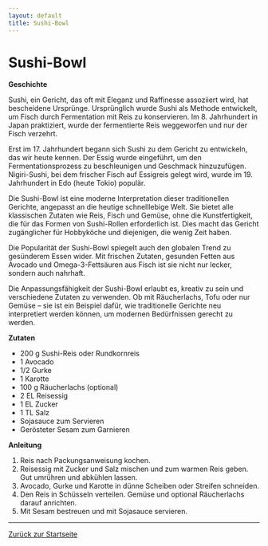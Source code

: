 ```yaml
---
layout: default
title: Sushi-Bowl
---
```


# Sushi-Bowl

**Geschichte**

Sushi, ein Gericht, das oft mit Eleganz und Raffinesse assoziiert wird, hat bescheidene Ursprünge. Ursprünglich wurde Sushi als Methode entwickelt, um Fisch durch Fermentation mit Reis zu konservieren. Im 8. Jahrhundert in Japan praktiziert, wurde der fermentierte Reis weggeworfen und nur der Fisch verzehrt.

Erst im 17. Jahrhundert begann sich Sushi zu dem Gericht zu entwickeln, das wir heute kennen. Der Essig wurde eingeführt, um den Fermentationsprozess zu beschleunigen und Geschmack hinzuzufügen. Nigiri-Sushi, bei dem frischer Fisch auf Essigreis gelegt wird, wurde im 19. Jahrhundert in Edo (heute Tokio) populär.

Die Sushi-Bowl ist eine moderne Interpretation dieser traditionellen Gerichte, angepasst an die heutige schnelllebige Welt. Sie bietet alle klassischen Zutaten wie Reis, Fisch und Gemüse, ohne die Kunstfertigkeit, die für das Formen von Sushi-Rollen erforderlich ist. Dies macht das Gericht zugänglicher für Hobbyköche und diejenigen, die wenig Zeit haben.

Die Popularität der Sushi-Bowl spiegelt auch den globalen Trend zu gesünderem Essen wider. Mit frischen Zutaten, gesunden Fetten aus Avocado und Omega-3-Fettsäuren aus Fisch ist sie nicht nur lecker, sondern auch nahrhaft.

Die Anpassungsfähigkeit der Sushi-Bowl erlaubt es, kreativ zu sein und verschiedene Zutaten zu verwenden. Ob mit Räucherlachs, Tofu oder nur Gemüse – sie ist ein Beispiel dafür, wie traditionelle Gerichte neu interpretiert werden können, um modernen Bedürfnissen gerecht zu werden.

**Zutaten**

- 200 g Sushi-Reis oder Rundkornreis
- 1 Avocado
- 1/2 Gurke
- 1 Karotte
- 100 g Räucherlachs (optional)
- 2 EL Reisessig
- 1 EL Zucker
- 1 TL Salz
- Sojasauce zum Servieren
- Gerösteter Sesam zum Garnieren

**Anleitung**

1. Reis nach Packungsanweisung kochen.
2. Reisessig mit Zucker und Salz mischen und zum warmen Reis geben. Gut umrühren und abkühlen lassen.
3. Avocado, Gurke und Karotte in dünne Scheiben oder Streifen schneiden.
4. Den Reis in Schüsseln verteilen. Gemüse und optional Räucherlachs darauf anrichten.
5. Mit Sesam bestreuen und mit Sojasauce servieren.

---

[Zurück zur Startseite](index.md)
